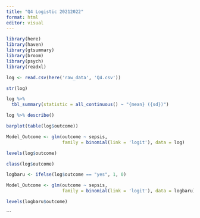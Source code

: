 ```yaml
---
title: "Q4 Logistic 20212022"
format: html
editor: visual
---
```


```r
library(here)
library(haven)
library(gtsummary)
library(broom)
library(psych)
library(readxl)
```


```r
log <- read.csv(here('raw_data', 'Q4.csv'))
```


```r
str(log)
```


```r
log %>%
  tbl_summary(statistic = all_continuous() ~ "{mean} ({sd})")
```


```r
log %>% describe()
```


```r
barplot(table(log$outcome))
```


```r
Model_Outcome <- glm(outcome ~ sepsis,
                     family = binomial(link = 'logit'), data = log)
```


```r
levels(log$outcome)

```

```r
class(log$outcome)

```


```r
logbaru <- ifelse(log$outcome == "yes", 1, 0)

```


```r
Model_Outcome <- glm(outcome ~ sepsis,
                     family = binomial(link = 'logit'), data = logbaru)
```


```r
levels(logbaru$outcome)

```


```

